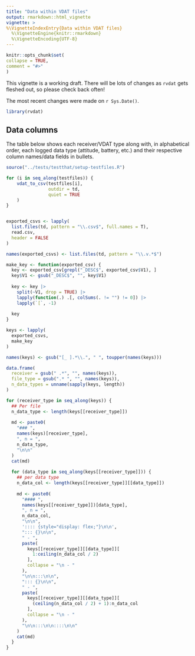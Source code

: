 ```yaml
---
title: "Data within VDAT files"
output: rmarkdown::html_vignette
vignette: >
%\VignetteIndexEntry{Data within VDAT files}
  %\VignetteEngine{knitr::rmarkdown}
  %\VignetteEncoding{UTF-8}
---
```

  
```r
knitr::opts_chunk$set(
collapse = TRUE,
comment = "#>"
)
```

This vignette is a working draft. There will be lots of changes as `rvdat` gets fleshed out, so please check back often!

The most recent changes were made on `r Sys.Date()`.

```r
library(rvdat)
```

## Data columns

The table below shows each receiver/VDAT type along with, in alphabetical order, each logged data type (attitude, battery, etc.) and their respective column names/data fields in bullets.

```r
source("../tests/testthat/setup-testfiles.R")

for (i in seq_along(testfiles)) {
    vdat_to_csv(testfiles[i],
                outdir = td,
                quiet = TRUE
    )
}


exported_csvs <- lapply(
  list.files(td, pattern = "\\.csv$", full.names = T),
  read.csv,
  header = FALSE
)

names(exported_csvs) <- list.files(td, pattern = "\\.v.*$")
```

```r
make_key <- function(exported_csv) {
  key <- exported_csv[grepl("_DESC$", exported_csv$V1), ]
  key$V1 <- gsub("_DESC$", "", key$V1)
  
  key <- key |>
    split(~V1, drop = TRUE) |>
    lapply(function(.) .[, colSums(. != "") != 0]) |>
    lapply(`[`, -1)
  
  key
}

keys <- lapply(
  exported_csvs,
  make_key
)

names(keys) <- gsub("[_ ].*\\.", " ", toupper(names(keys)))
```


```r
data.frame(
  receiver = gsub(" .*", "", names(keys)),
  file_type = gsub(".* ", "", names(keys)),
  n_data_types = unname(sapply(keys, length))
)
```






```r
for (receiver_type in seq_along(keys)) {
  ## Per file
  n_data_type <- length(keys[[receiver_type]])
  
  md <- paste0(
    "### ",
    names(keys)[receiver_type],
    ", n = ",
    n_data_type,
    "\n\n"
  )
  cat(md)
  
  for (data_type in seq_along(keys[[receiver_type]])) {
    ## per data type
    n_data_col <- length(keys[[receiver_type]][[data_type]])
    
    md <- paste0(
      "#### ",
      names(keys[[receiver_type]])[data_type],
      ", n = ",
      n_data_col,
      "\n\n",
      ':::: {style="display: flex;"}\n\n',
      "::: {}\n\n",
      " - ",
      paste(
        keys[[receiver_type]][[data_type]][
          1:ceiling(n_data_col / 2)
        ],
        collapse = "\n - "
      ),
      "\n\n:::\n\n",
      "::: {}\n\n",
      " - ",
      paste(
        keys[[receiver_type]][[data_type]][
          (ceiling(n_data_col / 2) + 1):n_data_col
        ],
        collapse = "\n - "
      ),
      "\n\n:::\n\n::::\n\n"
    )
    cat(md)
  }
}
```
